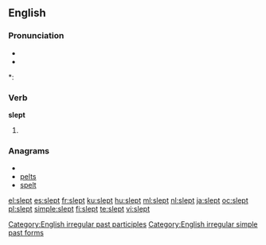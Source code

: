 ==English==

===Pronunciation===
* {{IPA|/slεpt/}}
* {{audio|en-us-slept.ogg|Audio (US)}}

*: {{rhymes|ɛpt}}

===Verb===
'''slept'''

# {{past of|[[sleep]]}}

===Anagrams===
* {{alphagram|elpst}}
* [[pelts#English|pelts]]
* [[spelt#English|spelt]]

[[Category:English irregular past participles]]
[[Category:English irregular simple past forms]]

[[el:slept]]
[[es:slept]]
[[fr:slept]]
[[ku:slept]]
[[hu:slept]]
[[ml:slept]]
[[nl:slept]]
[[ja:slept]]
[[oc:slept]]
[[pl:slept]]
[[simple:slept]]
[[fi:slept]]
[[te:slept]]
[[vi:slept]]